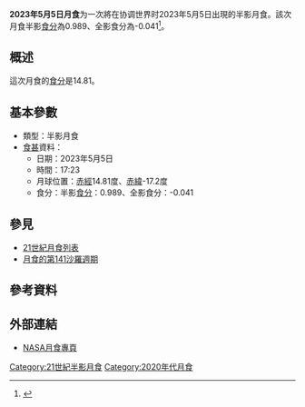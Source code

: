 {{future}}
{{Infobox lunar eclipse
| date        = 2023年5月5日
| time        = 17:23
| nature     = 半影月食
| saros       = 141
| gamma           = -1.035
| magnitude      = 半影食分：0.989<br/>全影食分：-0.041
| par_duration   = 
| tot_duration    = 
| chart               = Lunar eclipse chart close-2023May05.png
| previous   = 2022年11月8日
| next       = 2023年10月28日
}}
'''2023年5月5日月食'''为一次將在协调世界时2023年5月5日出現的半影月食。該次月食半影[[食分|食分]]為0.989、全影食分為-0.041<ref name="nasa_catalog_list">{{cite web|url=http://sunearth.gsfc.nasa.gov/eclipse/LEcat/LE2001-2100.html|title=Lunar Eclipses: 2001 to 2100|language=en|publisher=[[NASA|NASA]]|archiveurl=https://web.archive.org/web/19990202141830/http://sunearth.gsfc.nasa.gov/eclipse/LEcat/LE2001-2100.html|archivedate=1999-02-02|deadurl=yes|accessdate=2016-09-10}}</ref>。

== 概述 ==
這次月食的[[食分|食分]]是14.81。

== 基本參數 ==
{{NoteUTC}}
* 類型：半影月食
*[[食甚|食甚]]資料：
** 日期：2023年5月5日
** 時間：17:23
** 月球位置：[[赤經|赤經]]14.81度、[[赤緯|赤緯]]-17.2度
** 食分：半影[[食分|食分]]：0.989、全影食分：-0.041

== 參見 ==
{{portal box|天文學}}
* [[21世紀月食列表|21世紀月食列表]]
* [[月食的第141沙羅週期|月食的第141沙羅週期]]

== 參考資料 ==
{{reflist}}

== 外部連結 ==
* [http://eclipse.gsfc.nasa.gov/lunar.html NASA月食專頁]{{Wayback|url=http://eclipse.gsfc.nasa.gov/lunar.html |date=20181231235927 }}{{en icon}}
{{Lunar-eclipse-stub}}
{{月食}}

[[Category:21世紀半影月食|Category:21世紀半影月食]]
[[Category:2020年代月食|Category:2020年代月食]]